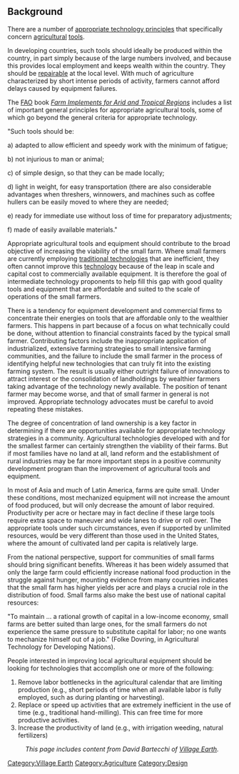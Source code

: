 == Background ==

There are a number of [[appropriate technology principles]] that specifically concern [[agricultural]] [[tools]]. 

In developing countries, such tools should ideally be produced within the country, in part simply because of the large numbers involved, and because this provides local employment and keeps wealth within the country. They should be [[repair]]able at the local level. With much of agriculture characterized by short intense periods of activity, farmers cannot afford delays caused by equipment failures.

The [[FAO]] book ''[[Farm Implements for Arid and Tropical Regions]]'' includes a list of important general principles for appropriate agricultural tools, some of which go beyond the general criteria for appropriate technology.

"Such tools should be:

a) adapted to allow efficient and speedy work with the minimum of fatigue;

b) not injurious to man or animal;

c) of simple design, so that they can be made locally;

d) light in weight, for easy transportation (there are also considerable advantages when threshers, winnowers, and machines such as coffee hullers can be easily moved to where they are needed;

e) ready for immediate use without loss of time for preparatory adjustments;

f) made of easily available materials."

Appropriate agricultural tools and equipment should contribute to the broad objective of increasing the viability of the small farm. Where small farmers are currently employing [[traditional technologies]] that are inefficient, they often cannot improve this [[technology]] because of the leap in scale and capital cost to commercially available equipment. It is therefore the goal of intermediate technology proponents to help fill this gap with good quality tools and equipment that are affordable and suited to the scale of operations of the small farmers.

There is a tendency for equipment development and commercial firms to concentrate their energies on tools that are affordable only to the wealthier farmers. This happens in part because of a focus on what technically could be done, without attention to financial constraints faced by the typical small farmer. Contributing factors include the inappropriate application of industrialized, extensive farming strategies to small intensive farming communities, and the failure to include the small farmer in the process of identifying helpful new technologies that can truly fit into the existing farming system. The result is usually either outright failure of innovations to attract interest or the consolidation of landholdings by wealthier farmers taking advantage of the technology newly available. The position of tenant farmer may become worse, and that of small farmer in general is not improved. Appropriate technology advocates must be careful to avoid repeating these mistakes.

The degree of concentration of land ownership is a key factor in determining if there are opportunities available for appropriate technology strategies in a community. Agricultural technologies developed with and for the smallest farmer can certainly strengthen the viability of their farms. But if most families have no land at all, land reform and the establishment of rural industries may be far more important steps in a positive community development program than the improvement of agricultural tools and equipment.

In most of Asia and much of Latin America, farms are quite small. Under these conditions, most mechanized equipment will not increase the amount of food produced, but will only decrease the amount of labor required. Productivity per acre or hectare may in fact decline if these large tools require extra space to maneuver and wide lanes to drive or roll over. The appropriate tools under such circumstances, even if supported by unlimited resources, would be very different than those used in the United States, where the amount of cultivated land per capita is relatively large.

From the national perspective, support for communities of small farms should bring significant benefits. Whereas it has been widely assumed that only the large farm could efficiently increase national food production in the struggle against hunger, mounting evidence from many countries indicates that the small farm has higher yields per acre and plays a crucial role in the distribution of food. Small farms also make the best use of national capital resources:

"To maintain ... a rational growth of capital in a low-income economy, small farms are better suited than large ones, for the small farmers do not experience the same pressure to substitute capital for labor; no one wants to mechanize himself out of a job." (Folke Dovring, in Agricultural Technology for Developing Nations).

People interested in improving local agricultural equipment should be looking for technologies that accomplish one or more of the following:
#Remove labor bottlenecks in the agricultural calendar that are limiting production (e.g., short periods of time when all available labor is fully employed, such as during planting or harvesting).
#Replace or speed up activities that are extremely inefficient in the use of time (e.g., traditional hand-milling). This can free time for more productive activities.
#Increase the productivity of land (e.g., with irrigation weeding, natural fertilizers)




:''This page includes content from David Bartecchi of [[Village Earth]].''

[[Category:Village Earth]]
[[Category:Agriculture]]
[[Category:Design]]